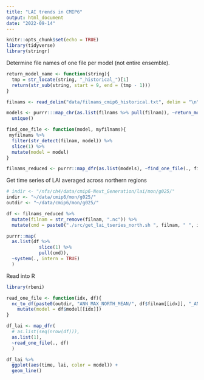 ```yaml
---
title: "LAI trends in CMIP6"
output: html_document
date: "2022-09-14"
---
```


```r
knitr::opts_chunk$set(echo = TRUE)
library(tidyverse)
library(stringr)
```

Determine file names of one file per model (not entire ensemble).
```r
return_model_name <- function(string){
  tmp = str_locate(string, "_historical_")[1]
  return(str_sub(string, start = 9, end = (tmp - 1)))
}

filnams <- read_delim("data/filnams_cmip6_historical.txt", delim = "\n")

models <- purrr:::map_chr(as.list(filnams %>% pull(filnam)), ~return_model_name(.)) %>% 
  unique()

find_one_file <- function(model, myfilnams){
 myfilnams %>% 
  filter(str_detect(filnam, model)) %>% 
  slice(1) %>% 
  mutate(model = model)
}

filnams_reduced <- purrr::map_dfr(as.list(models), ~find_one_file(., filnams))
```

<!-- Download files. -->
<!-- ```{r} -->
<!-- indir <- "/nfs/ch4/data/cmip6-Next_Generation/lai/mon/g025/" -->
<!-- outdir <- "~/data/cmip6/mon/g025/" -->

<!-- df <- filnams_reduced %>%  -->
<!--   mutate(cmd = paste0("scp bestocke@euler.ethz.ch:/nfs/ch4/data/cmip6-Next_Generation/lai/mon/g025/", filnam, " ", outdir)) -->

<!-- out <- purrr::map(as.list(df %>% pull(cmd)), ~system(., intern = TRUE)) -->
<!-- ``` -->

Get time series of LAI averaged across northern regions
```r
# indir <- "/nfs/ch4/data/cmip6-Next_Generation/lai/mon/g025/"
indir <- "~/data/cmip6/mon/g025/"
outdir <- "~/data/cmip6/mon/g025/"

df <- filnams_reduced %>% 
  mutate(filnam = str_remove(filnam, ".nc")) %>% 
  mutate(cmd = paste0("./src/get_lai_tseries_north.sh ", filnam, " ", indir, " ", outdir))

purrr::map(
  as.list(df %>% 
            slice(1) %>% 
            pull(cmd)), 
  ~system(., intern = TRUE)
  )
```

Read into R
```r
library(rbeni)

read_one_file <- function(idx, df){
  nc_to_df(paste0(outdir, "ANN_MAX_NORTH_MEAN/", df$filnam[[idx]], "_ANN_MAX_NORTH_MEAN.nc"), varnam = "lai") %>% 
    mutate(model = df$model[[idx]])
}

df_lai <- map_dfr(
  # as.list(seq(nrow(df))),
  as.list(1),
  ~read_one_file(., df)
  )

df_lai %>% 
  ggplot(aes(time, lai, color = model)) +
  geom_line()
```
